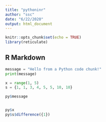 ```yaml
---
title: "pythoninr"
author: "ssc"
date: "6/22/2020"
output: html_document
---
```


```r
knitr::opts_chunk$set(echo = TRUE)
library(reticulate)
```

## R Markdown

```python
message = "Hello from a Python code chunk!"
print(message)

x = range(1, 5)
s = {1, 1, 3, 4, 5, 5, 10, 10}

```

```r
py$message


py$x
py$s$difference({1})
```

